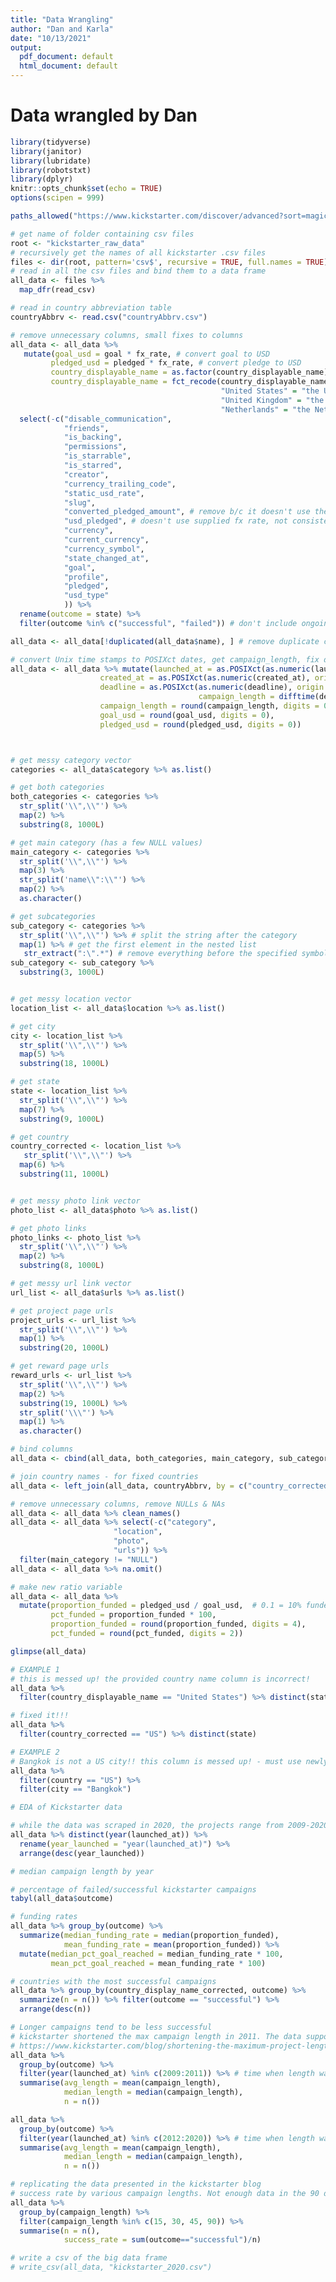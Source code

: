 ```yaml
---
title: "Data Wrangling"
author: "Dan and Karla"
date: "10/13/2021"
output:
  pdf_document: default
  html_document: default
---
```


# Data wrangled by Dan

```r
library(tidyverse)
library(janitor)
library(lubridate)
library(robotstxt)
library(dplyr)
knitr::opts_chunk$set(echo = TRUE)
options(scipen = 999)
```

```r
paths_allowed("https://www.kickstarter.com/discover/advanced?sort=magic&seed=2724714&page=1")
```

```r
# get name of folder containing csv files
root <- "kickstarter_raw_data"
# recursively get the names of all kickstarter .csv files
files <- dir(root, pattern='csv$', recursive = TRUE, full.names = TRUE) 
# read in all the csv files and bind them to a data frame
all_data <- files %>% 
  map_dfr(read_csv)

# read in country abbreviation table
countryAbbrv <- read.csv("countryAbbrv.csv")
```

```r
# remove unnecessary columns, small fixes to columns
all_data <- all_data %>% 
   mutate(goal_usd = goal * fx_rate, # convert goal to USD
         pledged_usd = pledged * fx_rate, # convert pledge to USD
         country_displayable_name = as.factor(country_displayable_name), # make into a factor
         country_displayable_name = fct_recode(country_displayable_name, # fix some names
                                               "United States" = "the United States", 
                                               "United Kingdom" = "the United Kingdom",
                                               "Netherlands" = "the Netherlands")) %>% 
  select(-c("disable_communication",
            "friends",
            "is_backing",
            "permissions",
            "is_starrable",
            "is_starred",
            "creator",
            "currency_trailing_code",
            "static_usd_rate",
            "slug",
            "converted_pledged_amount", # remove b/c it doesn't use the supplied fx rate, not consistent
            "usd_pledged", # doesn't use supplied fx rate, not consistent
            "currency",
            "current_currency",
            "currency_symbol",
            "state_changed_at",
            "goal",
            "profile",
            "pledged",
            "usd_type"
            )) %>% 
  rename(outcome = state) %>%
  filter(outcome %in% c("successful", "failed")) # don't include ongoing, suspended, or canceled campaigns  

all_data <- all_data[!duplicated(all_data$name), ] # remove duplicate companies 

# convert Unix time stamps to POSIXct dates, get campaign_length, fix decimals
all_data <- all_data %>% mutate(launched_at = as.POSIXct(as.numeric(launched_at), origin = "1970-01-01"),
                    created_at = as.POSIXct(as.numeric(created_at), origin = "1970-01-01"),
                    deadline = as.POSIXct(as.numeric(deadline), origin = "1970-01-01"),
                                          campaign_length = difftime(deadline,launched_at, units = "days"),
                    campaign_length = round(campaign_length, digits = 0), # remove decimals from days
                    goal_usd = round(goal_usd, digits = 0),
                    pledged_usd = round(pledged_usd, digits = 0)) 



# get messy category vector
categories <- all_data$category %>% as.list()

# get both categories
both_categories <- categories %>% 
  str_split('\\",\\"') %>% 
  map(2) %>%
  substring(8, 1000L)

# get main category (has a few NULL values)
main_category <- categories %>% 
  str_split('\\",\\"') %>% 
  map(3) %>%
  str_split('name\\":\\"') %>%
  map(2) %>% 
  as.character()

# get subcategories
sub_category <- categories %>% 
  str_split('\\",\\"') %>% # split the string after the category
  map(1) %>% # get the first element in the nested list 
   str_extract(":\".*") # remove everything before the specified symbols
sub_category <- sub_category %>%
  substring(3, 1000L) 


# get messy location vector
location_list <- all_data$location %>% as.list()

# get city 
city <- location_list %>%
  str_split('\\",\\"') %>%
  map(5) %>%
  substring(18, 1000L)

# get state
state <- location_list %>%
  str_split('\\",\\"') %>%
  map(7) %>%
  substring(9, 1000L)

# get country
country_corrected <- location_list %>% 
   str_split('\\",\\"') %>%
  map(6) %>%
  substring(11, 1000L) 


# get messy photo link vector
photo_list <- all_data$photo %>% as.list()

# get photo links
photo_links <- photo_list %>% 
  str_split('\\",\\"') %>% 
  map(2) %>%
  substring(8, 1000L) 

# get messy url link vector
url_list <- all_data$urls %>% as.list()

# get project page urls
project_urls <- url_list %>%
  str_split('\\",\\"') %>%
  map(1) %>%
  substring(20, 1000L)

# get reward page urls
reward_urls <- url_list %>%
  str_split('\\",\\"') %>%
  map(2) %>%
  substring(19, 1000L) %>%
  str_split('\\\"') %>%
  map(1) %>%
  as.character()

# bind columns
all_data <- cbind(all_data, both_categories, main_category, sub_category, city, state, photo_links, project_urls, reward_urls, country_corrected)

# join country names - for fixed countries
all_data <- left_join(all_data, countryAbbrv, by = c("country_corrected" = "Code")) %>% rename("country_displayName_corrected" = "Name")

# remove unnecessary columns, remove NULLs & NAs
all_data <- all_data %>% clean_names()
all_data <- all_data %>% select(-c("category",
                       "location",
                       "photo",
                       "urls")) %>%
  filter(main_category != "NULL") 
all_data <- all_data %>% na.omit()

# make new ratio variable
all_data <- all_data %>%
  mutate(proportion_funded = pledged_usd / goal_usd,  # 0.1 = 10% funded, 2 = 200% funded
         pct_funded = proportion_funded * 100,
         proportion_funded = round(proportion_funded, digits = 4),
         pct_funded = round(pct_funded, digits = 2))

glimpse(all_data)
```

```r
# EXAMPLE 1
# this is messed up! the provided country name column is incorrect!
all_data %>% 
  filter(country_displayable_name == "United States") %>% distinct(state)

# fixed it!!!
all_data %>% 
  filter(country_corrected == "US") %>% distinct(state)

# EXAMPLE 2
# Bangkok is not a US city!! this column is messed up! - must use newly made corrected column!
all_data %>% 
  filter(country == "US") %>% 
  filter(city == "Bangkok") 
```

```r
# EDA of Kickstarter data

# while the data was scraped in 2020, the projects range from 2009-2020
all_data %>% distinct(year(launched_at)) %>% 
  rename(year_launched = "year(launched_at)") %>%
  arrange(desc(year_launched))

# median campaign length by year
```

```r
# percentage of failed/successful kickstarter campaigns
tabyl(all_data$outcome)

# funding rates
all_data %>% group_by(outcome) %>%
  summarize(median_funding_rate = median(proportion_funded),
            mean_funding_rate = mean(proportion_funded)) %>%
  mutate(median_pct_goal_reached = median_funding_rate * 100,
         mean_pct_goal_reached = mean_funding_rate * 100)

# countries with the most successful campaigns 
all_data %>% group_by(country_display_name_corrected, outcome) %>%
  summarize(n = n()) %>% filter(outcome == "successful") %>%
  arrange(desc(n))

# Longer campaigns tend to be less successful
# kickstarter shortened the max campaign length in 2011. The data supports their decision
# https://www.kickstarter.com/blog/shortening-the-maximum-project-length
all_data %>%
  group_by(outcome) %>%
  filter(year(launched_at) %in% c(2009:2011)) %>% # time when length was capped at 90 days
  summarise(avg_length = mean(campaign_length),
            median_length = median(campaign_length),
            n = n())

all_data %>%
  group_by(outcome) %>%
  filter(year(launched_at) %in% c(2012:2020)) %>% # time when length was capped at 60 days
  summarise(avg_length = mean(campaign_length),
            median_length = median(campaign_length),
            n = n())

# replicating the data presented in the kickstarter blog
# success rate by various campaign lengths. Not enough data in the 90 day category to compare to the kickstarter blog
all_data %>%
  group_by(campaign_length) %>%
  filter(campaign_length %in% c(15, 30, 45, 90)) %>%
  summarise(n = n(),
            success_rate = sum(outcome=="successful")/n)
```

```r
# write a csv of the big data frame
# write_csv(all_data, "kickstarter_2020.csv")
```





